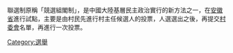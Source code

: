 {{Multiple issues|
{{Unreferenced|time=2022-01-26T23:17:31+00:00}}
{{Orphan|time=2022-01-26T23:17:31+00:00}}
}}
聯選制原稱「競選組閣制」，是中國大陸基層民主政治實行的新方法之一，在[[安徽省|安徽省]]進行試點，主要是由村民先進行村主任候選人的投票，人選選出之後，再提交[[村委會|村委會]]名單，再進行一次投票。
[[Category:選舉|Category:選舉]]
